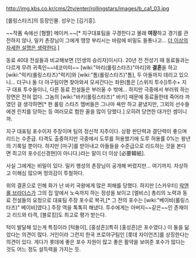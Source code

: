 http://img.kbs.co.kr/cms/2tv/enter/rollingstars/images/b_ca1_03.jpg

[롤링스타즈]의 등장인물. 성우는 [김기흥].

~~작품 속에선 [혐짤] 메이커.~~[* 지구대표팀을 구경한다고 몰래 '''여장'''하고 경기를 관전하지 않나, 밀키 촌장님이 그에게 땡깡 부리시는 바람에 비밀도 들통나고... [[더 이상의 자세한 설명은 생략한다]].]

동료 40대 전설들과 비교해보면 [인생의 승리자]이시다. 20년 전 전성기 때 동료들과는 다르게 무려 귀족인~~네코미미~~ [wiki:"마리(롤링스타즈)"마리]와 '''결혼'''을 하고 [wiki:"럭키(롤링스타즈)"럭키]와 [wiki:"톰(롤링스타즈)"톰], 두 아들까지 데리고 있으니... 더구나 둘 다 야구팀이면 찾아와셔 모셔간다는 좌완(톰은 [스위치 투수])투수+ 지구 대표 투수들이니, 다른 동료 전설들은 부러울 수 밖에... 하지만 극중에서 부러워 하는 장면은 전혀 없다. 그놈의 [wiki:"바키(롤링스타즈)" 바키] 때문에 동료들한테 죽어라 까였던 걸 생각하면[* 현 롤링 스타즈 멤버들은 그나마 욕만 하고 끝냈지만, 그외의 선수들에겐 린치를 당하는 등 여러모로 험한 꼴을 많이 당했다.] 오히려 당연한 대가인 셈이니까.

지구 대표팀 포수이자 주장이며 팀의 정신적 지주이다. 상황 판단력과 결단력이 좋으며리드는 수준급. 타격도 출중하지만 극중에서 도루를 허용했기에 도루 허용률 0%는 왕년의 기록일 뿐이다. 하지만 [마구]를 받아내고 아들들을 수준급으로 리드하는 것을 본다면 최고의 포수([신경현]이 아니다.)라는 말이 더 이상 [必要韓紙].

사실 그에게는 비밀이 있다. 밀키 행성의 촌장님이 공개해 버렸지만... 여기까지.
자상하고 이해심 많으며 정의감이 투철하다.

위의 결혼으로 인해 화가 난 바키 국왕에게 많은 피해를 당했다. 하지만 [스카우터] [[락앤롤 브라더스]]가 그의 집 앞에서 노숙까지 하는 정성을 보이고 [엘비스] 총리의 노력과 동료 전설들의 요청으로 대표팀 주장 포수로 복귀,[* 그 전의 포수는 [wiki:"베이비(롤링스타즈)" 베이비]였다.] 주장 역을 톡톡히 해냈다. 투수에게는 아버지~~같은~~인 존재이고 리드와 타격, [블로킹]도 최고로 평가 받는다.

턱이 발달해 있는게 특징이라 [턱돌이], [홍성흔](특히 [홍성흔]은 포수였다.) 이 둘을 닮았다는 의견이 많다. 거인이라 그런지 한국 프로야구팀인 [롯데 자이언츠]를 상징한다는 의견이 있다. 게다가 롯데에 좋은 포수 자원이 많고 좋은 활약을 보여준 포수가 많다는 것도 어느 정도 설득력을 가지는 듯.
